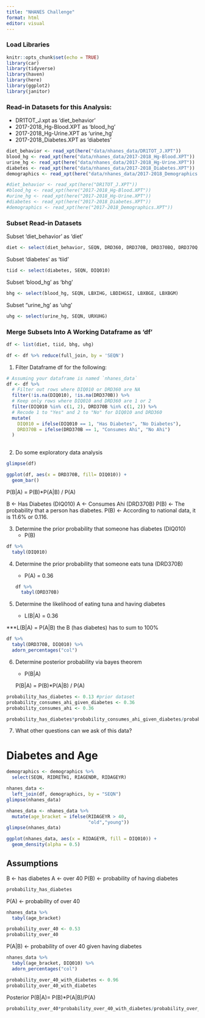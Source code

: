 ```yaml
---
title: "NHANES Challenge"
format: html
editor: visual
---
```


### Load Libraries

```r
knitr::opts_chunk$set(echo = TRUE)
library(car)
library(tidyverse)
library(haven)
library(here)
library(ggplot2)
library(janitor)
```

### Read-in Datasets for this Analysis:

-   DR1TOT_J.xpt as 'diet_behavior'
-   2017-2018_Hg-Blood.XPT as 'blood_hg'
-   2017-2018_Hg-Urine.XPT as 'urine_hg'
-   2017-2018_Diabetes.XPT as 'diabetes'

```r
diet_behavior <- read_xpt(here("data/nhanes_data/DR1TOT_J.XPT"))
blood_hg <- read_xpt(here("data/nhanes_data/2017-2018_Hg-Blood.XPT"))
urine_hg <- read_xpt(here("data/nhanes_data/2017-2018_Hg-Urine.XPT"))
diabetes <- read_xpt(here("data/nhanes_data/2017-2018_Diabetes.XPT"))
demographics <- read_xpt(here("data/nhanes_data/2017-2018_Demographics.XPT"))
```

```r
#diet_behavior <- read_xpt(here("DR1TOT_J.XPT"))
#blood_hg <- read_xpt(here("2017-2018_Hg-Blood.XPT"))
#urine_hg <- read_xpt(here("2017-2018_Hg-Urine.XPT"))
#diabetes <- read_xpt(here("2017-2018_Diabetes.XPT"))
#demographics <- read_xpt(here("2017-2018_Demographics.XPT"))
```

### Subset Read-in Datasets

Subset 'diet_behavior' as 'diet'

```r
diet <- select(diet_behavior, SEQN, DRD360, DRD370B, DRD370BQ, DRD370Q, DRD370QQ)
```

Subset 'diabetes' as 'tiid'

```r
tiid <- select(diabetes, SEQN, DIQ010)
```

Subset 'blood_hg' as 'bhg'

```r
bhg <- select(blood_hg, SEQN, LBXIHG, LBDIHGSI, LBXBGE, LBXBGM)
```

Subset "urine_hg' as 'uhg'

```r
uhg <- select(urine_hg, SEQN, URXUHG)
```

### Merge Subsets Into A Working Dataframe as 'df'

```r
df <- list(diet, tiid, bhg, uhg)

df <- df %>% reduce(full_join, by = 'SEQN')
```

1.  Filter Dataframe df for the following:

```r
# Assuming your dataframe is named `nhanes_data`
df <- df %>%
  # Filter out rows where DIQ010 or DRD360 are NA
  filter(!is.na(DIQ010), !is.na(DRD370B)) %>%
  # Keep only rows where DIQ010 and DRD360 are 1 or 2
  filter(DIQ010 %in% c(1, 2), DRD370B %in% c(1, 2)) %>%
  # Recode 1 to "Yes" and 2 to "No" for DIQ010 and DRD360
  mutate(
    DIQ010 = ifelse(DIQ010 == 1, "Has Diabetes", "No Diabetes"),
    DRD370B = ifelse(DRD370B == 1, "Consumes Ahi", "No Ahi")
  )
  
```

2.  Do some exploratory data analysis

```r
glimpse(df)
```

```r
ggplot(df, aes(x = DRD370B, fill= DIQ010)) +
  geom_bar()
```

P(B\|A) = P(B)\*P(A\|B) / P(A)

B \<- Has Diabetes (DIQ010) A \<- Consumes Ahi (DRD370B) P(B) \<- The probability that a person has diabetes. P(B) \<- According to national data, it is 11.6% or 0.116.

3.  Determine the prior probability that someone has diabetes (DIQ010)
    -   P(B)

```r
df %>% 
  tabyl(DIQ010)
```

4.  Determine the prior probability that someone eats tuna (DRD370B)

    -   P(A) = 0.36

    ```r
    df %>% 
      tabyl(DRD370B)
    ```

5.  Determine the likelihood of eating tuna and having diabetes

    -   L(B\|A) = 0.36

\*\*\*L(B\|A) = P(A\|B) the B (has diabetes) has to sum to 100%

```r
df %>% 
  tabyl(DRD370B, DIQ010) %>% 
  adorn_percentages("col")
```

6.  Determine posterior probability via bayes theorem

    -   P(B\|A)

    P(B\|A) = P(B)\*P(A\|B) / P(A)

```r
probability_has_diabetes <- 0.13 #prior dataset
probability_consumes_ahi_given_diabetes <- 0.36
probability_consumes_ahi <- 0.36

probability_has_diabetes*probability_consumes_ahi_given_diabetes/probability_consumes_ahi
```

7.  What other questions can we ask of this data?

# Diabetes and Age

```r
demographics <- demographics %>% 
  select(SEQN, RIDRETH1, RIAGENDR, RIDAGEYR)
```

```r
nhanes_data <-
  left_join(df, demographics, by = "SEQN")
glimpse(nhanes_data)
```

```r
nhanes_data <- nhanes_data %>% 
  mutate(age_bracket = ifelse(RIDAGEYR > 40,
                              "old","young"))
glimpse(nhanes_data)
```

```r
ggplot(nhanes_data, aes(x = RIDAGEYR, fill = DIQ010)) +
  geom_density(alpha = 0.5)
```

## Assumptions

B \<- has diabetes 
A \<- over 40 
P(B) \<- probability of having diabetes 
```r
probability_has_diabetes
```

P(A) \<- probability of over 40 
```r
nhanes_data %>% 
  tabyl(age_bracket)

probability_over_40 <- 0.53
probability_over_40
```

P(A\|B) \<- probability of over 40 given having diabetes

```r
nhanes_data %>% 
  tabyl(age_bracket, DIQ010) %>% 
  adorn_percentages("col")

probability_over_40_with_diabetes <- 0.96
probability_over_40_with_diabetes
```

Posterior
P(B\|A)= P(B)\*P(A\|B)/P(A)

```r
probability_over_40*probability_over_40_with_diabetes/probability_over_40
```


